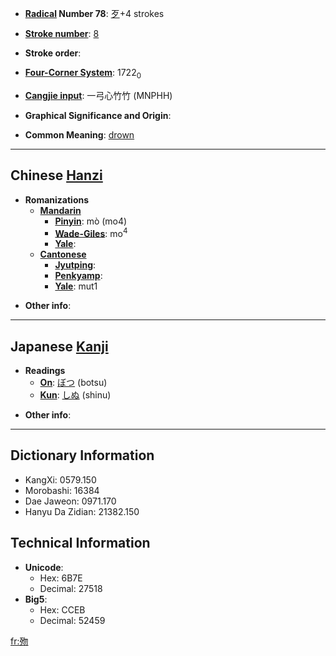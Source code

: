 * '''[[Wiktionary:Chinese radical index| Radical]] Number 78''': [[Wiktionary:Chinese radical index 歹|歹]]+4 strokes

* '''[[Wiktionary:Chinese total strokes index|Stroke number]]''': [[Wiktionary:Chinese total strokes index 8|8]]

* '''Stroke order''': 

* '''[[Wiktionary:Chinese four corner index|Four-Corner System]]''': 1722<sub>0</sub>

* '''[[Wiktionary:Chinese Cangjie index|Cangjie input]]''': 一弓心竹竹 (MNPHH)

* '''Graphical Significance and Origin''': 

* '''Common Meaning''': [[drown]]

----

== Chinese [[Hanzi]] ==

* '''Romanizations'''
** '''[[Mandarin]]'''
*** '''[[Pinyin]]''': mò (mo4)
*** '''[[Wade-Giles]]''': mo<sup>4</sup>
*** '''[[Yale]]''': 
** '''[[Cantonese]]'''
*** '''[[Jyutping]]''':
*** '''[[Penkyamp]]''': 
*** '''[[Yale]]''': mut1

* '''Other info''': 

----

== Japanese [[Kanji]] ==

* '''Readings'''
** '''[[On]]''': [[ぼつ]] (botsu)
** '''[[Kun]]''': [[しぬ]] (shinu)

* '''Other info''':  

----

== Dictionary Information ==

* KangXi: 0579.150
* Morobashi: 16384
* Dae Jaweon: 0971.170
* Hanyu Da Zidian: 21382.150

== Technical Information ==

* '''Unicode''':
** Hex: 6B7E
** Decimal: 27518
* '''Big5''':
** Hex: CCEB
** Decimal: 52459

[[fr:歾]]